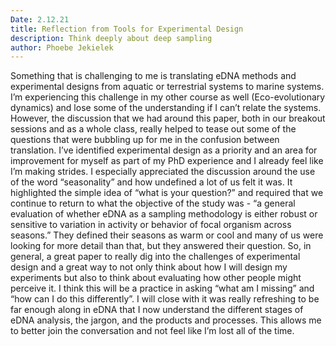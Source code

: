 ```yaml
---
Date: 2.12.21
title: Reflection from Tools for Experimental Design
description: Think deeply about deep sampling
author: Phoebe Jekielek
---
```


Something that is challenging to me is translating eDNA methods and experimental designs from aquatic or terrestrial systems to marine systems. I'm experiencing this challenge in my other course as well (Eco-evolutionary dynamics) and lose some of the understanding if I can't relate the systems. However, the discussion that we had around this paper, both in our breakout sessions and as a whole class, really helped to tease out some of the questions that were bubbling up for me in the confusion between translation. I've identified experimental design as a priority and an area for improvement for myself as part of my PhD experience and I already feel like I'm making strides. I especially appreciated the discussion around the use of the word "seasonality" and how undefined a lot of us felt it was. It highlighted the simple idea of "what is your question?" and required that we continue to return to what the objective of the study was - "a general evaluation of whether eDNA as a sampling methodology is either robust or sensitive to variation in activity or behavior of focal organism across seasons." They defined their seasons as warm or cool and many of us were looking for more detail than that, but they answered their question. So, in general, a great paper to really dig into the challenges of experimental design and a great way to not only think about how I will design my experiments but also to think about evaluating how other people might perceive it. I think this will be a practice in asking "what am I missing" and "how can I do this differently". I will close with it was really refreshing to be far enough along in eDNA that I now understand the different stages of eDNA analysis, the jargon, and the products and processes. This allows me to better join the conversation and not feel like I'm lost all of the time. 

